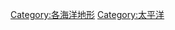 {{Commons category|Landforms of the Pacific Ocean}}

[[Category:各海洋地形|Category:各海洋地形]]
[[Category:太平洋|Category:太平洋]]